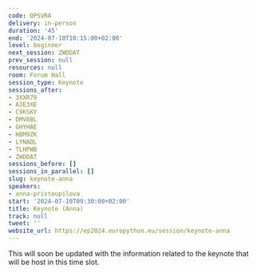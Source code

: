```yaml
---
code: QPSVRA
delivery: in-person
duration: '45'
end: '2024-07-10T10:15:00+02:00'
level: beginner
next_session: ZWDDAT
prev_session: null
resources: null
room: Forum Hall
session_type: Keynote
sessions_after:
- 3XXR79
- A3E3XE
- C9KSKY
- DMV8BL
- GHYHAE
- HBM9ZK
- LYNADL
- TLHPWB
- ZWDDAT
sessions_before: []
sessions_in_parallel: []
slug: keynote-anna
speakers:
- anna-pristoupilova
start: '2024-07-10T09:30:00+02:00'
title: Keynote (Anna)
track: null
tweet: ''
website_url: https://ep2024.europython.eu/session/keynote-anna
---
```


This will soon be updated with the information related to the keynote that will be host in this time slot.
